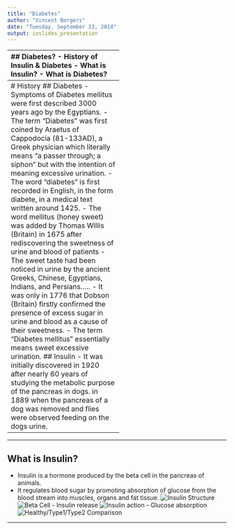 ```yaml
---
title: "Diabetes"
author: "Vincent Borgers"
date: "Tuesday, September 23, 2014"
output: ioslides_presentation
---
```


-------------------------------------
## Diabetes?
- History of Insulin & Diabetes
- What is Insulin?
- What is Diabetes?
------------------------------------
# History
## Diabetes
- Symptoms of Diabetes mellitus were first described 3000 years ago by the Egyptians. 
- The term "Diabetes" was first coined by Araetus of Cappodocia (81-133AD), a Greek physician which literally means "a passer through; a siphon" but with the intention of meaning excessive urination. 
- The word "diabetes" is first recorded in English, in the form diabete, in a medical text written around 1425.
- The word mellitus (honey sweet) was added by Thomas Willis (Britain) in 1675 after rediscovering the sweetness of urine and blood of patients - The sweet taste had been noticed in urine by the ancient Greeks, Chinese, Egyptians, Indians, and Persians.....
- It was only in 1776 that Dobson (Britain) firstly confirmed the presence of excess sugar in urine and blood as a cause of their sweetness. 
- The term "Diabetes mellitus" essentially means sweet excessive urination.
## Insulin
- It was initially discovered in 1920 after nearly 60 years of studying the metabolic purpose of the pancreas in dogs. in 1889 when the pancreas of a dog was removed and flies were observed feeding on the dogs urine.
-

--------------------------------


## What is Insulin?

- Insulin is a hormone produced by the beta cell in the pancreas of animals.
- It regulates blood sugar by promoting absorption of glucose from the blood stream into muscles, organs and fat tissue.
![Insulin Structure](http://classconnection.s3.amazonaws.com/350/flashcards/1059350/jpg/image00331354543194575.jpg)
![Beta Cell - Insulin release](http://www.betacell.org/services/fetch/name/gp0Lb2qn.jpg)
![Insulin action - Glucose absorption](http://www.betacell.org/services/fetch/name/3VWQYCA2.jpg)
![Healthy/Type1/Type2 Comparison](http://thumbs.dreamstime.com/z/insulin-action-diabetes-types-27081201.jpg)


--------------------------------

